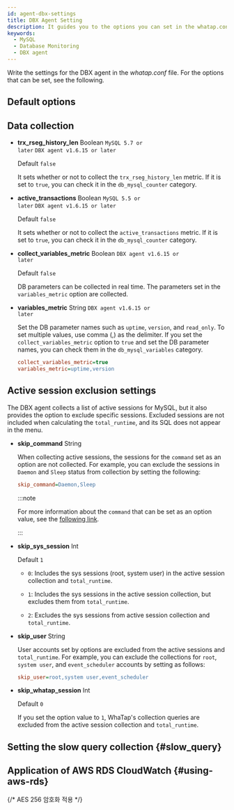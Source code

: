 ```yaml
---
id: agent-dbx-settings
title: DBX Agent Setting
description: It guides you to the options you can set in the whatap.conf file.
keywords:
  - MySQL
  - Database Monitoring
  - DBX agent
---
```



Write the settings for the DBX agent in the _whatap.conf_ file. For the options that can be set, see the following.

## Default options


<Dbagentdbxbasicoption />

## Data collection


<Dbagentsettingdatacollection />

- **trx_rseg_history_len** <span class='type'>Boolean</span> <code class="my">MySQL 5.7 or later</code> <code class="my">DBX agent v1.6.15 or later</code>

  Default `false`

  It sets whether or not to collect the `trx_rseg_history_len` metric. If it is set to `true`, you can check it in the `db_mysql_counter` category.

- **active_transactions** <span class='type'>Boolean</span> <code class="my">MySQL 5.5 or later</code> <code class="my">DBX agent v1.6.15 or later</code>

  Default `false`

  It sets whether or not to collect the `active_transactions` metric. If it is set to `true`, you can check it in the `db_mysql_counter` category.

- **collect_variables_metric** <span class='type'>Boolean</span> <code class="my">DBX agent v1.6.15 or later</code>

  Default `false`

  DB parameters can be collected in real time. The parameters set in the `variables_metric` option are collected.

- **variables_metric** <span class='type'>String</span> <code class="my">DBX agent v1.6.15 or later</code>

  Set the DB parameter names such as `uptime`, `version`, and `read_only`. To set multiple values, use comma (,) as the delimiter. If you set the `collect_variables_metric` option to `true` and set the DB parameter names, you can check them in the `db_mysql_variables` category.

  ```ini title="whatap.conf"
  collect_variables_metric=true
  variables_metric=uptime,version
  ```

## Active session exclusion settings

The DBX agent collects a list of active sessions for MySQL, but it also provides the option to exclude specific sessions. Excluded sessions are not included when calculating the `total_runtime`, and its SQL does not appear in the <Cmdname sid="side_dbSqlStat" className="uitext" /> menu.

- **skip_command** <span class='type'>String</span>

  When collecting active sessions, the sessions for the `command` set as an option are not collected. For example, you can exclude the sessions in `Daemon` and `Sleep` status from collection by setting the following:

  ```ini title="whatap.conf"
  skip_command=Daemon,Sleep
  ```

  :::note

  For more information about the `command` that can be set as an option value, see the [following link](https://dev.mysql.com/doc/refman/8.4/en/thread-commands.html).

  :::

- **skip_sys_session** <span class='type'>Int</span>

  Default `1`

  - `0`: Includes the sys sessions (root, system user) in the active session collection and `total_runtime`.

  - `1`: Includes the sys sessions in the active session collection, but excludes them from `total_runtime`. 

  - `2`: Excludes the sys sessions from active session collection and `total_runtime`.

- **skip_user** <span class='type'>String</span>

  User accounts set by options are excluded from the active sessions and `total_runtime`. For example, you can exclude the collections for `root`, `system user`, and `event_scheduler` accounts by setting as follows:

  ```ini title="whatap.conf"
  skip_user=root,system user,event_scheduler
  ```

- **skip_whatap_session** <span class='type'>Int</span>

  Default `0`

  If you set the option value to `1`, WhaTap's collection queries are excluded from the active session collection and `total_runtime`.

## Setting the slow query collection {#slow_query}


<Dbagentslowquery />

## Application of AWS RDS CloudWatch {#using-aws-rds}

<AWSRDSdesc name='db_mysql_counter' />


<Dbagentaws />

{/* AES 256 암호화 적용 */}

<Dbaes256encrypt />


<Dbsettingagentnamedetails level={2} agentType="DBX" />
